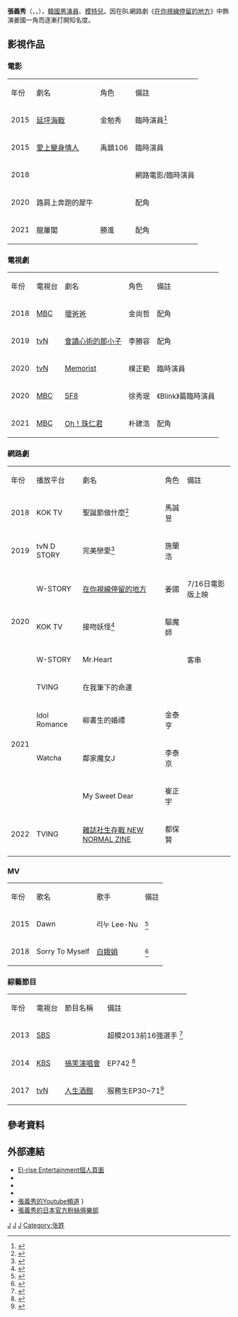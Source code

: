 {{藝人
| 姓名 = 張義秀
| 類型 = 男演員
| 圖片 =
| 圖片簡介 = 
| 本名 = 
| 外文名 = 장의수
| 羅馬拼音 = Jang Eui Soo
| 英文名 = 
| 暱稱 =
| 國籍 = {{ROK-KOR}}
| 出生日期 = {{Birth date and age|year=1990|month=1|day=22}}
| 出生地點 = {{KOR}}[[首爾特別市|首爾特別市]]
| 職業 = [[演員|演員]]、[[模特兒|模特兒]]
| 語言 = [[韓語|韓語]]
| 教育程度 =
| 配偶 = 
| 出道日期 = 2008年
| 出道作 =
| 代表作 =《[[在你視線停留的地方|在你視線停留的地方]]》
| 著名角色 = 姜國
| 活躍年代 = 2008～至今
| 唱片公司 = 
| 經紀公司 = [https://ko.wikipedia.org/wiki/%EC%9D%B4%EC%97%98%EB%9D%BC%EC%9D%B4%EC%A6%88 El-rise Entertainment]（前身[https://ko.wikipedia.org/wiki/%EC%9D%B4%EC%97%98%EB%9D%BC%EC%9D%B4%EC%A6%88 FLY-UP]）
| 相關團體 = 
| 網站 = 
| IMDb = 10077115
}}
'''張義秀'''（{{lang-ko|장의수}}，{{lang-en|Jang Eui-Soo}}，{{bd|1990年|1月22日}}），[[韓國|韓國]][[男演員|男演員]]、[[模特兒|模特兒]]。因在BL網路劇《[[在你視線停留的地方|在你視線停留的地方]]》中飾演姜國一角而逐漸打開知名度。

== 影視作品 ==
=== 電影 ===
{| class="wikitable" style="text-align:center" width="50%"
|-style="background:#084B8A;color:white;font-weight:bold"
| 年份 || 劇名 || 角色 || 備註
|-
| 2015 || [[延坪海戰_(電影)|延坪海戰]] || 金勉秀 || 臨時演員<ref>{{cite web|title=[WHY?WHO!] 배우 장의수, “연기···앞으로 나아갈 내 미래”|url=http://www.gvalley.co.kr/news/articleView.html?idxno=538649|website=G밸리뉴스|date=2017-07-17|language=ko|accessdate=2020-07-18|archive-date=2020-07-19|archive-url=https://web.archive.org/web/20200719100025/http://www.gvalley.co.kr/news/articleView.html?idxno=538649|dead-url=no}}</ref>
|-
| 2015 || [[愛上變身情人|愛上變身情人]] || 禹鎮106 || 臨時演員
|-
| 2018 || {{link-en|獨孤Rewind|Dokgo Rewind}} ||  || 網路電影/臨時演員
|-
| 2020 || 路肩上奔跑的犀牛 ||  || 配角
|-
| 2021 || 龍屢閣 || 勝進 || 配角 
|}

=== 電視劇 ===
{| class="wikitable" style="text-align:center" width="50%"
|-style="background:#084B8A;color:white;font-weight:bold"
| 年份 || 電視台 || 劇名 || 角色 || 備註
|-
| 2018 || [[MBC|MBC]] || [[壞爸爸|壞爸爸]] || 金尚哲 || 配角
|-
| 2019 || [[tvN|tvN]] || [[會讀心術的那小子|會讀心術的那小子]] || 李勝容 || 配角
|-
| 2020 || [[tvN|tvN]] || [[Memorist|Memorist]] || 樸正範 || 臨時演員
|-
| 2020 || [[MBC|MBC]] || [[SF8|SF8]] || 徐秀珉 || 《Blink》篇臨時演員
|-
| 2021 || [[MBC|MBC]] || [[Oh！珠仁君|Oh！珠仁君]] || 朴建浩 || 配角
|}

=== 網路劇 ===
{| class="wikitable" style="text-align:center" width="50%"
|-style="background:#084B8A;color:white;font-weight:bold"
| 年份 || 播放平台 || 劇名 || 角色 || 備註
|-
| 2018 || KOK TV || 聖誕節做什麼<ref>{{cite web|url=https://www.youtube.com/watch?v=aWeuCyGsYXE|title=우리 권태기인 것 같아 [크리스마스에 뭐해?] 25일에 뭐해|date=2018-12-16|website=KOK TV Official YouTube|language=ko|accessdate=2020-07-14|archive-date=2020-08-03|archive-url=https://web.archive.org/web/20200803113807/https://www.youtube.com/watch?v=aWeuCyGsYXE|dead-url=no}}</ref> || 馬誠昱 || 
|-
| 2019 || tvN D STORY || 完美戀愛<ref>{{cite web|url=https://www.youtube.com/watch?v=4zA-sx0NbR0jo&feature|title=모아보면 더 빠져드는 [잘빠진연애] 몰아보기 통합본|date=2019-08-03|website=tvN D STORY YouTube|language=ko}}</ref> || 施蘭浩 || 
|-
| rowspan=3|2020 || W-STORY || [[在你視線停留的地方|在你視線停留的地方]] || 姜國 || 7/16日電影版上映
|-
| KOK TV || 接吻妖怪<ref>{{cite web|url=https://www.youtube.com/watch?v=yr_-B1D_np0&t=148s|title=[KISS GOBLIN] BONUS 01_Kiss-Cutie 2020|date=2020-08-08|website=KOK TV Official YouTube|language=ko}}</ref> || 驅魔師 ||
|-
| W-STORY || Mr.Heart ||  || 客串
|-
| rowspan=4|2021|| TVING || 在我筆下的命運 ||  ||
|-
| Idol Romance || 柳書生的婚禮 || 金泰亨 ||
|-
| Watcha || 鄰家魔女J || 李泰京 ||
|-
|   || My Sweet Dear || 崔正宇 ||
|-
| 2022 || TVING || [[雜誌社生存戰_NEW_NORMAL_ZINE|雜誌社生存戰 NEW NORMAL ZINE]] || 都保賢 || 
|-
|}

=== MV ===
{| class="wikitable" style="text-align:center" width="50%"
|-style="background:#084B8A;color:white;font-weight:bold"
| 年份 || 歌名 || 歌手 || 備註
|-
| 2015 || Dawn || 리누 Lee-Nu ||<ref>{{cite web|url=https://www.youtube.com/watch?v=lCjMkYsBfTs|title=리누 Lee-Nu - 이 새벽에 Dawn (feat. 미美) Official M/V|date=2015-06-11|website=GENIE MUSIC YouTube|language=ko|accessdate=2020-07-14|archive-date=2020-06-26|archive-url=https://web.archive.org/web/20200626125225/https://www.youtube.com/watch?v=lCjMkYsBfTs&gl=US&hl=en|dead-url=no}}</ref>
|-
| 2018 || Sorry To Myself || [[白娥娟|白娥娟]] ||<ref>{{cite web|url=https://www.youtube.com/watch?v=4VaJ_UNMCQk|title=Baek A Yeon "Sorry To Myself(마음아 미안해)" M/V|date=2018-11-21|website=JYP Entertainment YouTube|language=ko|accessdate=2020-07-14|archive-date=2020-07-19|archive-url=https://web.archive.org/web/20200719040637/https://www.youtube.com/watch?v=4VaJ_UNMCQk|dead-url=no}}</ref>
|}
=== 綜藝節目 ===
{| class="wikitable" style="text-align:center" width="50%"
|-style="background:#084B8A;color:white;font-weight:bold"
| 年份 || 電視台 || 節目名稱 || 備註 
|-
| 2013 || [[SBS_(韓國)|SBS]] || {{link-ko|超級模特選拔大賽|슈퍼모델 선발대회}} ||超模2013前16強選手 <ref>{{cite web|url=https://www.youtube.com/watch?v=g0jXcSYqkmw|title=2013슈퍼모델 선발대회|date=2013-09-27|website=SBS STORY|language=ko|accessdate=2020-07-20|archive-date=2020-09-06|archive-url=https://web.archive.org/web/20200906061326/https://www.youtube.com/watch?v=g0jXcSYqkmw|dead-url=no}}</ref>
|-
| 2014 || [[KBS|KBS]] || [[搞笑演唱會|搞笑演唱會]] ||EP742 <ref>{{cite web|url=https://www.youtube.com/watch?v=kneOGDFBXnM&t=383|title=개그콘서트 Gag Concert 놈놈놈 20140223|date=2013-09-27|website=KBS Entertain|language=ko|accessdate=2020-07-20|archive-date=2020-08-12|archive-url=https://web.archive.org/web/20200812103342/https://www.youtube.com/watch?v=kneOGDFBXnM&t=383|dead-url=no}}</ref>
|-
| 2017 || [[tvN|tvN]] || [[人生酒館|人生酒館]] || 服務生EP30~71<ref>{{cite web|url=http://tvdaily.asiae.co.kr/read.php3?aid=15018325841265117002|title='인생술집' 장의수, 노력은 배신하지 않는다 [인터뷰]|date=2017-08-04|website=tvdaily|language=ko|accessdate=2020-07-20|archive-date=2020-07-20|archive-url=https://web.archive.org/web/20200720114902/http://tvdaily.asiae.co.kr/read.php3?aid=15018325841265117002|dead-url=no}}</ref>
|}

==參考資料==
{{reflist|2}}

== 外部連結 ==
*[http://www.el-rise.com/장의수/ El-rise Entertainment個人頁面] {{Wayback|url=http://www.el-rise.com/%EC%9E%A5%EC%9D%98%EC%88%98/ |date=20200804085531 }}{{ko}}
*{{Instagram|jesoo122}}{{ko}}
*{{twitter|jesoo122}}{{ko}}
*{{facebook|jmodel122}}{{ko}}
*[https://www.youtube.com/channel/UC2h33LP1QdegHXT2EU_jxRg/featured/ 張義秀的Youtube頻道] {{Wayback|url=https://www.youtube.com/channel/UC2h33LP1QdegHXT2EU_jxRg/featured/ |date=20210906032456 }} }{{ko}}
*[https://www.jangeuisu.jp/ 張義秀的日本官方粉絲俱樂部] {{Wayback|url=https://www.jangeuisu.jp/ |date=20200711085708 }}{{ja}}

[[Category:韓國男演員|J]]
[[Category:韓國電視演員|J]]
[[Category:韓國男性模特兒|J]]
[[Category:张姓|Category:张姓]]